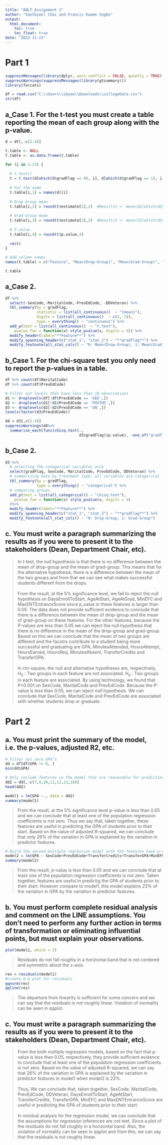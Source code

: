 ---
title: "ANLT_Assignment 2"
author: "Saetbyeol Choi and Francis Kwame Segbe"
output: 
  html_document:
    toc: true
    toc_float: true
date: "2022-11-23"
---
# Part 1
```{r}
suppressMessages(library(dplyr, warn.conflict = FALSE, quietly = TRUE))
suppressWarnings(suppressMessages(library(gtsummary)))
library(forcats)
```

```{r}
df = read.csv("C:\\Users\\sbyeo\\Downloads\\collegeData.csv")
str(df)
```

## a_Case 1. For the t-test you must create a table reporting the mean of each group along with the p-value.
```{r}
d = df[,-c(1:4)]

t.table <- NULL
t.table <- as.data.frame(t.table)

for (i in 1:13) {
  
  # t.test()
  t = t.test(d[which(d$gradFlag == 0), i], d[which(d$gradFlag == 1), i])
  
  # Put the name
  t.table[i,1] = names(d)[i]
  
  # Drop-Group mean
  t.table[i,2] = round(t$estimate[1],2)  #Results1 <- mean(d2[which(d2$gradFlag == 0), 1])
  
  # Grad-Group mean
  t.table[i,3] = round(t$estimate[2],2)  #Results2 <- mean(d2[which(d2$gradFlag == 1), 1])
  
  # P value
  t.table[i,4] = round(t$p.value,3)
  
  rm(t)
}

# Add column names
names(t.table) = c("Feature", "Mean(Drop-Group)", "Mean(Grad-Group)", "p.value")

t.table
```

## a_Case 2.
```{r}
df %>%
  select(-SexCode,-MaritalCode,-PrevEdCode, -DDVeteran) %>%
  tbl_summary(by = gradFlag,
              statistic = list(all_continuous()  ~ "{mean}"),
              digits = list(all_continuous()  ~ c(2, 2)),
              type = everything() ~ "continuous") %>%
  add_p(test = list(all_continuous()  ~ "t.test"),
    pvalue_fun = function(x) style_pvalue(x, digits = 3)) %>%
  modify_header(label="**Feature**") %>%
  modify_spanning_header(c("stat_1", "stat_2") ~ "**gradFlag**") %>%
  modify_footnote(all_stat_cols() ~ "0: Mean(Drop-Group), 1: Mean(Grad-Group)")
```

## b_Case 1. For the chi-square test you only need to report the p-values in a table.
```{r}
df %>% count(df$MaritalCode)
df %>% count(df$PrevEdCode)
```

```{r}
# Filter out levels that have less than 10 observations
d1 <- droplevels(df[!df$PrevEdCode == 'GED',])
d2 <- droplevels(d1[!d1$PrevEdCode == 'POSTHS',])
d3 <- droplevels(d2[!d2$PrevEdCode == 'UN',])
levels(factor(d3$PrevEdCode))
```
```{r}
d4 = d3[,c(1:4)]
suppressWarnings(d4%>%
  summarise_each(funs(chisq.test(.,
                                 d3$gradFlag)$p.value), -one_of("gradFlag")))
```
## b_Case 2.
```{r}
d3 %>%
  # selecting the categorical variables only
  select(gradFlag, SexCode, MaritalCode, PrevEdCode, DDVeteran) %>%
  # summarizing data by treatment type, all variables are categorical
  tbl_summary(by = gradFlag, 
              type = everything() ~ "categorical") %>%
  # comparing groups
  add_p(test = list(all_categorical() ~ "chisq.test"),
    pvalue_fun = function(x) style_pvalue(x, digits = 3)
  )%>%
  modify_header(label="**Feature**") %>%
  modify_spanning_header(c("stat_1", "stat_2") ~ "**gradFlag**") %>%
  modify_footnote(all_stat_cols() ~ "0: Drop-Group, 1: Grad-Group")
```  

## c. You must write a paragraph summarizing the results as if you were to present it to the stakeholders (Dean, Department Chair, etc). 
> In t-test, the null hypothesis is that there is no difference between the mean of drop-group and the mean of grad-group. This means that for the alternative hypothesis, there is a difference between the mean of the two groups and from that we can see what makes successful students different from the drops.<br>
<br>
From the result, at the 5% significance level, we fail to reject the null hypothesis on DaysEnrollToStart, AgeAtStart, AgeAtGrad, MinEFC and MaxENTEntranceScore since p_value in these features is larger than 0.05. The data does not provide sufficient evidence to conclude that there is a difference between the mean of drop-group and the mean of grad-group on these features. 
For the other features, because the P-values are less than 0.05 we can reject the null hypothesis that there is no difference in the mean of the drop-group and grad-group. Based on this we can conclude that the mean of two groups are different and the facotrs contribute to a student being more successful and graduating are GPA, MinutesAttended, HoursAttempt, HoursEarned, HoursReq, MinutesAbsent, TransferCredits and TransferGPA.<br>
<br>
In chi-square, the null and alternative hypotheses are, respectively,
H~0~ : Two groups in each feature are not associated.
H~a~ : Two groups in each feature are associated.
By using technology, we found that P<0.001 on SexCode, MaritalCode and PrevEdCode. Because the P-value is less than 0.05, we can reject null hypothesis. We can conclude that SexCode, MaritalCode and PrevEdCode are associated with whether students drop or graduate.


# Part 2
## a. You must print the summary of the model, i.e. the p-values, adjusted R2, etc.
```{r}
# Filter out zero GPA’s
dd = df[df$GPA != 0, ]
min(dd$GPA)
```

```{r}
# Only include features in the model that are reasonable for predicting GPA of students prior to their start
dd2 = dd[,-c(7,9,10,11,12,13,18)]
head(dd2)
```

```{r}
model1 = lm(GPA ~., data = dd2)
summary(model1)
```
> From the result, at the 5% significance level p-value is less than 0.05 and  we can conclude that at least one of the population regression coefficients is not zero. Thus we say that, taken together, these features are useful in predicting the GPA of students prior to their start.
Based on the value of adjusted R-squared, we can conclude that only 26% of the variation in GPA is explained by the variation in predictor features.

```{r}
# Build the second multiple regression model with the features have p-value less than 0.05 form the model 1
model2 = lm(GPA ~ SexCode+PrevEdCode+TransferCredits+TransferGPA+MinEFC+MaxENTEntranceScore, data = dd2)
summary(model2)
```
> From the result, p-value is less than 0.05 and  we can conclude that at least one of the population regression coefficients is not zero. Taken together, features are useful in predictig the GPA of students prior to their start. However compare to model1, this model explains 23% of the variation in GPA by the variation in predictor features.

## b. You must perform complete residual analysis and comment on the LINE assumptions. You don’t need to perform any further action in terms of transformation or eliminating influential points, but must explain your observations.
```{r}
plot(model1, which = 1)
```

>Residuals do not fall roughly in a horizontal band that is not centered and symmetric about the x-axis.

```{r}
res = residuals(model1)
#create Q-Q plot for residuals
qqnorm(res)
qqline(res)
```

>The departure from linearity is sufficient for some concern and we can say that the residuals is not roughly linear. Violation of normality can be seen in qqplot. 

## c. You must write a paragraph summarizing the results as if you were to present it to the stakeholders (Dean, Department Chair, etc).
> From the both multiple regression models, based on the fact that p-value is less than 0.05, respectively, they provide sufficient evidence to conclude that at least one of the population regression coefficients is not zero. Based on the value of adjusted R-squared, we can say that 26% of the variation in GPA is explained by the variation in predictor features in model1 when model2 is 23%.<br>
<br>
Thus, We can conclude that, taken together, SexCode, MaritalCode, PrevEdCode, DDVeteran, DaysEnrollToStart, AgeAtStart, TransferCredits, TransferGPA, MinEFC and MaxENTEntranceScore are useful in predicting the GPA of students prior to their start.<br>
<br>
In residual analysis for the regression model, we can conclude that the assumptions for regression inferences are not met. Since a plot of the residuals do not fall roughly in a horizontal band. Also, the violation of normality can be seen in qqplot and from this, we can say that the residuals is not roughly linear.